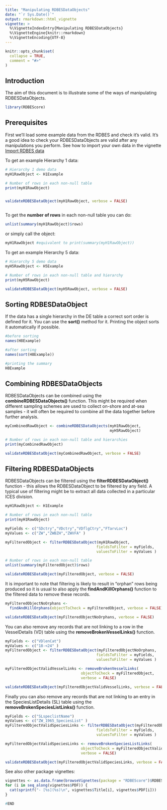 ```yaml
---
title: "Manipulating RDBESDataObjects"
date: "`r Sys.Date()`"
output: rmarkdown::html_vignette
vignette: >
  %\VignetteIndexEntry{Manipulating RDBESDataObjects}
  %\VignetteEngine{knitr::rmarkdown}
  %\VignetteEncoding{UTF-8}
---
```


```r
knitr::opts_chunk$set(
  collapse = TRUE,
  comment = "#>"
)
```

## Introduction 

The aim of this document is to illustrate some of the ways of manipulating RDBESDataObjects.

```r
library(RDBEScore)
```

## Prerequisites

First we'll load some example data from the RDBES and check it's valid.  It's a good idea to check your RDBESDataObjects are valid after any manipulations you perform. See how to import your own data in the vignette [Import RDBES data](raw-data-import.html)

To get an example Hierarchy 1 data:

```r


# Hierarchy 1 demo data
myH1RawObject <- H1Example

# Number of rows in each non-null table
print(myH1RawObject)


validateRDBESDataObject(myH1RawObject, verbose = FALSE)



```


To get the **number of rows** in each non-null table you can do:
```r
unlist(summary(myH1RawObject)$rows)
```

or simply call the object:

```r
myH1RawObject #equivalent to print(summary(myH1RawObject))
```

To get an example Hierarchy 5 data:

```r
# Hierarchy 5 demo data
myH5RawObject <- H5Example

# Number of rows in each non-null table and hierarchy
print(myH5RawObject)

validateRDBESDataObject(myH5RawObject, verbose = FALSE)

```

## Sorting RDBESDataObject

If the data has a single hierarchy in the DE table a correct sort order is defined for it. You can use the **sort()** method for it. Printing the object sorts it automatically if possible.

```r
#before sorting
names(H8Example)
```

```r
#after sorting
names(sort(H8Example))
```

```r
#printing the summary
H8Example
```



## Combining RDBESDataObjects

RDBESDataObjects can be combined using the **combineRDBESDataObjects()** function. This might be required when different sampling schemes are used to collect on-shore and at-sea samples - it will often be required to combine all the data together before further analysis.

```r
myCombinedRawObject <- combineRDBESDataObjects(myH1RawObject,
                                               myH5RawObject)

# Number of rows in each non-null table and hierarchies
print(myCombinedRawObject)

validateRDBESDataObject(myCombinedRawObject, verbose = FALSE)
```

## Filtering RDBESDataObjects

RDBESDataObjects can be filtered using the **filterRDBESDataObject()** function - this allows the RDBESDataObject to be filtered by any field.  A typical use of filtering might be to extract all data collected in a particular ICES division.  


```r
myH1RawObject <- H1Example

# Number of rows in each non-null table
print(myH1RawObject)

myFields <- c("SDctry","VDctry","VDflgCtry","FTarvLoc")
myValues <- c("ZW","ZWBZH","ZWVFA" )

myFilteredObject <- filterRDBESDataObject(myH1RawObject,
                                         fieldsToFilter = myFields,
                                         valuesToFilter = myValues )

# Number of rows in each non-null table
unlist(summary(myFilteredObject)$rows)

validateRDBESDataObject(myFilteredObject, verbose = FALSE)
```
It is important to note that filtering is likely to result in "orphan" rows being produced so it is usual to also apply the **findAndKillOrphans()** function to the filtered data to remove these records.

```r

myFilteredObjectNoOrphans <- 
  findAndKillOrphans(objectToCheck = myFilteredObject, verbose = FALSE)

validateRDBESDataObject(myFilteredObjectNoOrphans, verbose = FALSE)


```

You can also remove any records that are not linking to a row in the VesselDetails (VD) table using the **removeBrokenVesselLinks()** function.

```r

myFields <- c("VDlenCat")
myValues <- c("18-<24" )
myFilteredObject <- filterRDBESDataObject(myFilteredObjectNoOrphans,
                                         fieldsToFilter = myFields,
                                         valuesToFilter = myValues )

myFilteredObjectValidVesselLinks <- removeBrokenVesselLinks(
                                  objectToCheck = myFilteredObject,
                                  verbose = FALSE)

validateRDBESDataObject(myFilteredObjectValidVesselLinks, verbose = FALSE)

```

Finally you can also remove any records that are not linking to an entry in the SpeciesListDetails (SL) table using the **removeBrokenSpeciesListLinks()** function.

```r

myFields <- c("SLspeclistName")
myValues <- c("ZW_1965_SpeciesList" )
myFilteredObjectValidSpeciesLinks <- filterRDBESDataObject(myFilteredObjectValidVesselLinks,
                                         fieldsToFilter = myFields,
                                         valuesToFilter = myValues )

myFilteredObjectValidSpeciesLinks <- removeBrokenSpeciesListLinks(
                                  objectToCheck = myFilteredObjectValidSpeciesLinks,
                                  verbose = FALSE)

validateRDBESDataObject(myFilteredObjectValidSpeciesLinks, verbose = FALSE)

```



See also other package vignettes:

```r
vignettes <- as.data.frame(browseVignettes(package = "RDBEScore")$RDBEScore)
for (i in seq_along(vignettes$PDF)) {
  cat(sprintf("- [%s](%s)\n", vignettes$Title[i], vignettes$PDF[i]))
}

#END
```

